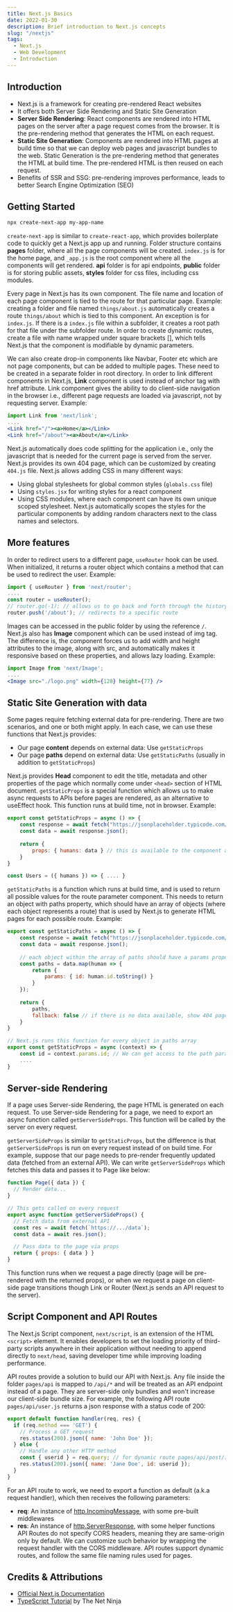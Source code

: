 ```yaml
---
title: Next.js Basics
date: 2022-01-30
description: Brief introduction to Next.js concepts
slug: "/nextjs"
tags:
  - Next.js
  - Web Development
  - Introduction
---
```


## Introduction
- Next.js is a framework for creating pre-rendered React websites
- It offers both Server Side Rendering and Static Site Generation
- **Server Side Rendering**: React components are rendered into HTML pages on the server after a page request comes from the browser. It is the pre-rendering method that generates the HTML on each request. 
- **Static Site Generation**: Components are rendered into HTML pages at build time so that we can deploy web pages and javascript bundles to the web. Static Generation is the pre-rendering method that generates the HTML at build time. The pre-rendered HTML is then reused on each request.
- Benefits of SSR and SSG: pre-rendering improves performance, leads to better Search Engine Optimization (SEO)

## Getting Started
```bash
npx create-next-app my-app-name
```
`create-next-app` is similar to `create-react-app`, which provides boilerplate code to quickly get a Next.js app up and running. Folder structure contains **pages** folder, where all the page components will be created. `index.js` is for the home page, and `_app.js` is the root component where all the components will get rendered. **api** folder is for api endpoints, **public** folder is for storing public assets, **styles** folder for css files, including css modules.   
       
Every page in Next.js has its own component. The file name and location of each page component is tied to the route for that particular page. Example: creating a folder and file named `things/about.js` automatically creates a route `things/about` which is tied to this component. An exception is for `index.js`. If there is a `index.js` file within a subfolder, it creates a root path for that file under the subfolder route. In order to create dynamic routes, create a file with name wrapped under square brackets [], which tells Next.js that the component is modifiable by dynamic parameters.      
 
We can also create drop-in components like Navbar, Footer etc which are not page components, but can be added to multiple pages. These need to be created in a separate folder in root directory. In order to link different components in Next.js, **Link** component is used instead of anchor tag with href attribute. Link component gives the ability to do client-side navigation in the browser i.e., different page requests are loaded via javascript, not by requesting server. Example:
```jsx
import Link from 'next/link';
....
<Link href="/"><a>Home</a></Link>
<Link href="/about"><a>About</a></Link>
```
Next.js automatically does code splitting for the application i.e., only the javascript that is needed for the current page is served from the server. Next.js provides its own 404 page, which can be customized by creating `404.js` file. Next.js allows adding CSS in many different ways:
- Using global stylesheets for global common styles (`globals.css` file)
- Using `styles.jsx` for writing styles for a react component
- Using CSS modules, where each component can have its own unique scoped stylesheet. Next.js automatically scopes the styles for the particular components by adding random characters next to the class names and selectors.   

## More features
In order to redirect users to a different page, `useRouter` hook can be used. When initialized, it returns a router object which contains a method that can be used to redirect the user. Example:
```jsx
import { useRouter } from 'next/router';
....
const router = useRouter();
// router.go(-1); // allows us to go back and forth through the history of routes accessed
router.push('/about'); // redirects to a specific route
```
Images can be accessed in the public folder by using the reference `/`. Next.js also has **Image** component which can be used instead of img tag. The difference is, the component forces us to add width and height attributes to the image, along with src, and automatically makes it responsive based on these properties, and allows lazy loading. Example:
```jsx
import Image from 'next/Image';
....
<Image src="./logo.png" width={128} height={77} />
```

## Static Site Generation with data
Some pages require fetching external data for pre-rendering. There are two scenarios, and one or both might apply. In each case, we can use these functions that Next.js provides:
- Our page **content** depends on external data: Use `getStaticProps`
- Our page **paths** depend on external data: Use `getStaticPaths` (usually in addition to `getStaticProps`)       

Next.js provides **Head** component to edit the title, metadata and other properties of the page which normally come under `<head>` section of HTML document. `getStaticProps` is a special function which allows us to make async requests to APIs before pages are rendered, as an alternative to useEffect hook. This function runs at build time, not in browser. Example:
```jsx
export const getStaticProps = async () => {
    const response = await fetch("https://jsonplaceholder.typicode.com/users");
    const data = await response.json();
    
    return {
        props: { humans: data } // this is available to the component as props, which can be destructured
    }
}

const Users = ({ humans }) => { .... }
```

`getStaticPaths` is a function which runs at build time, and is used to return all possible values for the route parameter component. This needs to return an object with paths property, which should have an array of objects (where each object represents a route) that is used by Next.js to generate HTML pages for each possible route. Example:
```jsx
export const getStaticPaths = async () => {
    const response = await fetch("https://jsonplaceholder.typicode.com/users");
    const data = await response.json();
    
    // each object within the array of paths should have a params property which specified any parameters of a particular route
    const paths = data.map(human => {
        return {
            params: { id: human.id.toString() }
        }
    });
    
    return {
        paths,
        fallback: false // if there is no data available, show 404 page 
    }
}

// Next.js runs this function for every object in paths array
export const getStaticProps = async (context) => {
    const id = context.params.id; // We can get access to the path parameter with context object
    ....
}
```

## Server-side Rendering
If a page uses Server-side Rendering, the page HTML is generated on each request. To use Server-side Rendering for a page, we need to export an async function called `getServerSideProps`. This function will be called by the server on every request.   

`getServerSideProps` is similar to `getStaticProps`, but the difference is that `getServerSideProps` is run on every request instead of on build time. For example, suppose that our page needs to pre-render frequently updated data (fetched from an external API). We can write `getServerSideProps` which fetches this data and passes it to Page like below:
```jsx
function Page({ data }) {
  // Render data...
}

// This gets called on every request
export async function getServerSideProps() {
  // Fetch data from external API
  const res = await fetch(`https://.../data`);
  const data = await res.json();

  // Pass data to the page via props
  return { props: { data } }
}
```
This function runs when we request a page directly (page will be pre-rendered with the returned props), or when we request a page on client-side page transitions though Link or Router (Next.js sends an API request to the server).

## Script Component and API Routes
The Next.js Script component, `next/script`, is an extension of the HTML `<script>` element. It enables developers to set the loading priority of third-party scripts anywhere in their application without needing to append directly to `next/head`, saving developer time while improving loading performance.     
   
API routes provide a solution to build our API with Next.js. Any file inside the folder `pages/api` is mapped to `/api/*` and will be treated as an API endpoint instead of a page. They are server-side only bundles and won't increase our client-side bundle size. For example, the following API route `pages/api/user.js` returns a json response with a status code of 200:
```jsx
export default function handler(req, res) {
  if (req.method === 'GET') {
    // Process a GET request
    res.status(200).json({ name: 'John Doe' });
  } else {
    // Handle any other HTTP method
    const { userid } = req.query; // for dynamic route pages/api/post/[userid].js
    res.status(200).json({ name: 'Jane Doe', id: userid });
  }
}
```
For an API route to work, we need to export a function as default (a.k.a request handler), which then receives the following parameters:
- **req**: An instance of [http.IncomingMessage](https://nodejs.org/api/http.html#http_class_http_incomingmessage), with some pre-built middlewares
- **res**: An instance of [http.ServerResponse](https://nodejs.org/api/http.html#http_class_http_incomingmessage), with some helper functions    
API Routes do not specify CORS headers, meaning they are same-origin only by default. We can customize such behavior by wrapping the request handler with the CORS middleware. API routes support dynamic routes, and follow the same file naming rules used for pages.   

## Credits & Attributions

- [Official Next.js Documentation](https://nextjs.org/docs/getting-started)
- [TypeScript Tutorial](https://www.youtube.com/playlist?list=PL4cUxeGkcC9g9gP2onazU5-2M-AzA8eBw) by The Net Ninja
